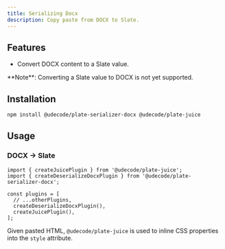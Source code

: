 ```yaml
---
title: Serializing Docx
description: Copy paste from DOCX to Slate.
---
```


<ComponentPreview name="playground-demo" id="deserializedocx" />

<PackageInfo>

## Features

- Convert DOCX content to a Slate value.

<Callout className="my-4">
  **Note**: Converting a Slate value to DOCX is not yet supported.
</Callout>

</PackageInfo>

## Installation

```bash
npm install @udecode/plate-serializer-docx @udecode/plate-juice
```

## Usage

### DOCX -> Slate

```tsx
import { createJuicePlugin } from '@udecode/plate-juice';
import { createDeserializeDocxPlugin } from '@udecode/plate-serializer-docx';

const plugins = [
  // ...otherPlugins,
  createDeserializeDocxPlugin(),
  createJuicePlugin(),
];
```

Given pasted HTML, `@udecode/plate-juice` is used to inline CSS properties into the `style` attribute.
